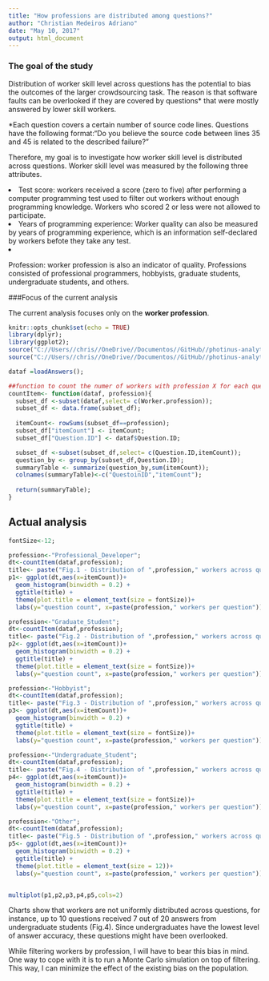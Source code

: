 ```yaml
---
title: "How professions are distributed among questions?"
author: "Christian Medeiros Adriano"
date: "May 10, 2017"
output: html_document
---
```


### The goal of the study
  <p>Distribution of worker skill level across questions has the potential to bias the outcomes of the larger crowdsourcing task. The reason is that software faults can be overlooked if they are covered by questions* that were mostly answered by lower skill workers. </p>

<p>*Each question covers a certain number of source code lines. Questions have the following format:"Do you believe the source code between lines 35 and 45 is related to the described failure?"</p>
  
<p>  Therefore, my goal is to investigate how worker skill level is distributed across questions. Worker skill level was measured by the following three attributes. 
  <du>
  <li>Test score: workers received a score (zero to five) after performing a computer programming test used to filter
   out workers without enough programming knowledge. Workers who scored 2 or less were not allowed to participate.
  <li>Years of programming experience: Worker quality can also be measured by years of programming experience, which is an information self-declared by workers befote they take any test. 
   <li>Profession: worker profession is also an indicator of quality. Professions consisted of professional programmers, hobbyists, graduate students, undergraduate students, and others.
   </du>

###Focus of the current analysis
<p>The current analysis focuses only on the <b>worker profession</b>.</p>

```r
knitr::opts_chunk$set(echo = TRUE)
library(dplyr);
library(ggplot2);
source("C://Users//chris//OneDrive//Documentos//GitHub//photinus-analytics//loadAnswers.R");
source("C://Users//chris//OneDrive//Documentos//GitHub//photinus-analytics//multiplot.R");

dataf =loadAnswers();

##function to count the numer of workers with profession X for each question
countItem<- function(dataf, profession){
  subset_df <-subset(dataf,select= c(Worker.profession));
  subset_df <- data.frame(subset_df); 
  
  itemCount<- rowSums(subset_df==profession); 
  subset_df["itemCount"] <- itemCount;
  subset_df["Question.ID"] <- dataf$Question.ID;

  subset_df <-subset(subset_df,select= c(Question.ID,itemCount));
  question_by <- group_by(subset_df,Question.ID);
  summaryTable <- summarize(question_by,sum(itemCount));
  colnames(summaryTable)<-c("QuestoinID","itemCount");
 
  return(summaryTable);
}
```

## Actual analysis
```r

fontSize<-12;

profession<-"Professional_Developer";
dt<-countItem(dataf,profession);
title<- paste("Fig.1 - Distribution of ",profession," workers across questions");
p1<- ggplot(dt,aes(x=itemCount))+
  geom_histogram(binwidth = 0.2) +
  ggtitle(title) +
  theme(plot.title = element_text(size = fontSize))+
  labs(y="question count", x=paste(profession," workers per question"));

profession<-"Graduate_Student";
dt<-countItem(dataf,profession);
title<- paste("Fig.2 - Distribution of ",profession," workers across questions");
p2<- ggplot(dt,aes(x=itemCount))+
  geom_histogram(binwidth = 0.2) +
  ggtitle(title) +
  theme(plot.title = element_text(size = fontSize))+
  labs(y="question count", x=paste(profession," workers per question"));

profession<-"Hobbyist";
dt<-countItem(dataf,profession);
title<- paste("Fig.3 - Distribution of ",profession," workers across questions");
p3<- ggplot(dt,aes(x=itemCount))+
  geom_histogram(binwidth = 0.2) +
  ggtitle(title) +
  theme(plot.title = element_text(size = fontSize))+
  labs(y="question count", x=paste(profession," workers per question"));

profession<-"Undergraduate_Student";
dt<-countItem(dataf,profession);
title<- paste("Fig.4 - Distribution of ",profession," workers across questions");
p4<- ggplot(dt,aes(x=itemCount))+
  geom_histogram(binwidth = 0.2) +
  ggtitle(title) +
  theme(plot.title = element_text(size = fontSize))+
  labs(y="question count", x=paste(profession," workers per question"));

profession<-"Other";
dt<-countItem(dataf,profession);
title<- paste("Fig.5 - Distribution of ",profession," workers across questions");
p5<- ggplot(dt,aes(x=itemCount))+
  geom_histogram(binwidth = 0.2) +
  ggtitle(title) +
  theme(plot.title = element_text(size = 12))+
  labs(y="question count", x=paste(profession," workers per question"));


multiplot(p1,p2,p3,p4,p5,cols=2)

```

<p>Charts show that workers are not uniformly distributed across questions, for instance, up to 10 questions received 7 out of 20 answers from undergraduate students (Fig.4). Since undergraduates have the lowest level of answer accuracy, these questions might have been overlooked. </p>

<p>While filtering workers by profession, I will have to bear this bias in mind. One way to cope with it is to run a Monte Carlo simulation on top of filtering. This way, I can minimize the effect of the existing bias on the population.</p>